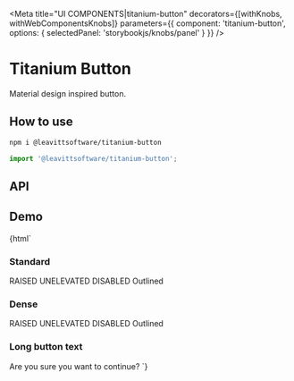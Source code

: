 

<Meta
  title="UI COMPONENTS|titanium-button"
  decorators={[withKnobs, withWebComponentsKnobs]}
  parameters={{ component: 'titanium-button', options: { selectedPanel: 'storybookjs/knobs/panel' } }}
/>

# Titanium Button

Material design inspired button.

## How to use

```bash
npm i @leavittsoftware/titanium-button
```

```js
import '@leavittsoftware/titanium-button';
```

## API

<Props of="titanium-button" />

## Demo

<Preview withToolbar>
  <Story name="Docs">
    {html`
      <h3>Standard</h3>
      <titanium-button raised>RAISED</titanium-button>
      <titanium-button unelevated>UNELEVATED</titanium-button>
      <titanium-button disabled>DISABLED</titanium-button>
      <titanium-button outlined>Outlined</titanium-button>
      <h3>Dense</h3>
      <titanium-button dense raised>RAISED</titanium-button>
      <titanium-button dense unelevated>UNELEVATED</titanium-button>
      <titanium-button dense disabled>DISABLED</titanium-button>
      <titanium-button dense outlined>Outlined</titanium-button>
      <h3>Long button text</h3>
      <titanium-button style="width:200px;" unelevated>Are you sure you want to continue?</titanium-button>
    `}
  </Story>
</Preview>
